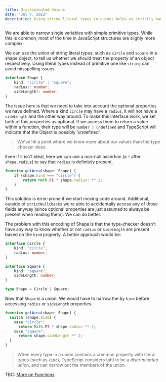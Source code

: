 ```yaml
---
title: Discriminated Unions
date: "Jul 7, 2022"
description: Using string literal types in unions helps us strictly handle complex structures...
---
```


We are able to narrow single variables with simple primitive types. While this is common, most of the time in JavaScript structures are slighly more complex.

We can use the union of string literal types, such as `circle` and `square` in a shape object, to tell us whether we should treat the property of an object respectively. Using literal types instead of primitive one like `string` can avoid misspelling issues.

```TypeScript showLineNumbers
interface Shape {
    kind: "circle" | "square";
    radius?: number;
    sideLength?: number;
}
```

The issue here is that we need to take into account the optional properties we have defined. Where a kind `circle` may have a `radius`, it will not have a `sideLength` and the other way around. To make this interface work, we set both of this properties as optional. If we access them to return a value within a function, their type will be `number | undefined` and TypeScript will indicate that the Object is possibly 'undefined'.

> We've hit a point where we know more about our values than the type checker does.

Even if it isn't ideal, here we can use a non-null assertion (a `!` after `shape.radius`) to say that `radius` is definitely present.

```TypeScript showLineNumbers
function getArea(shape: Shape) {
    if (shape.kind === "circle") {
        return Math.PI * shape.radius! ** 2;
    }
}
```

This solution is error-prone if we start moving code around. Additional, outside of `strictNullChecks` we're able to accidentally access any of those fields anyway (since optional properties are just assumed to always be present when reading them). We can do better.

The problem with this encoding of Shape is that the type-checker doesn't have any way to know whether or not `radius` or `sideLength` are present based on the `kind` property. A better approach would be:

```TypeScript showLineNumbers
interface Circle {
    kind: "circle";
    radius: number;
}

interface Square {
    kind: "square";
    sideLength: number;
}

type Shape = Circle | Square;
```

Now that `Shape` is a union. We would have to narrow the by `kind` before accessing `radius` or `sideLength` properties.

```TypeScript showLineNumbers
function getArea(shape: Shape) {
  switch (shape.kind) {
    case "circle":
      return Math.PI * shape.radius ** 2;
    case "square":
      return shape.sideLength ** 2;
  }
}
```

> When every type in a union contains a common property with literal types (such as `kind`), TypeScript considers taht to be a _discriminated union_, and can narrow out the members of the union.

TBC: [More on Functions](https://www.typescriptlang.org/docs/handbook/2/functions.html)
